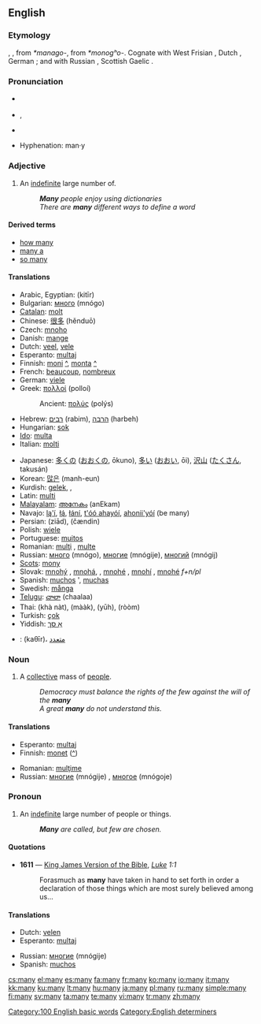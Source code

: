 ==English==
{{wikipedia}}
{{rank|even|say|well|125|many|work|too|every}}

===Etymology===
{{OE.}} {{term|manig|maniġ|lang=ang}}, {{term|monig|moniġ|lang=ang}}, from {{Ger.}} ''*manago-'', from {{IE.}} ''*monogʰo-''.  Cognate with West Frisian {{term|mannich|lang=fry}}, Dutch {{term|menig|lang=nl}}, German {{term|manch|lang=de}}; and with Russian {{term|многий|lang=ru}}, Scottish Gaelic {{term|minig|lang=gd}}.

===Pronunciation===
*{{a|UK}} {{IPA|/ˈmɛni/}}
*{{a|US}} {{IPA|/ˈmɛni/}}, {{SAMPA|/"mEni/}}
*{{audio|en-us-many.ogg|Audio (US)}}
*:{{rhymes|ɛni}}
*Hyphenation: man&middot;y

===Adjective===
{{en-adj|comparative=more|superlative=most}}

# An [[indefinite]] large number of.
#: '''''Many''' people enjoy using dictionaries''
#: ''There are '''many''' different ways to define a word''

====Derived terms====
*[[how many]]
*[[many a]]
*[[so many]]

====Translations====
{{trans-top|an indefinite large number of}}
*Arabic, Egyptian: {{ARchar|[[كتير]]}} (kitīr)
*Bulgarian: [[много]] (mnógo)
*[[Catalan]]: [[molt]]
*Chinese: [[很多]] (hěnduō)
*Czech: [[mnoho]]
*Danish: [[mange]]
*Dutch: [[veel]], [[vele]]
*Esperanto: [[multa]]j
*Finnish: [[moni]] [[:fi:moni|^]], [[monta]] [[:fi:monta|^]]
*French: [[beaucoup]], [[nombreux]]
*German: [[viele]]
*Greek: [[πολλοί]] {{m|p}} (polloí)
*:Ancient: [[πολύς]] (polýs)
*Hebrew: [[רבים]] (rabim), [[הרבה]] (harbeh)
*Hungarian: [[sok]]
*[[Ido]]: [[multa]]
*Italian: [[molti]]
{{trans-mid}}
*Japanese: [[多くの]] ([[おおくの]], ōkuno), [[多い]] ([[おおい]], ōi), [[沢山]] ([[たくさん]], takusán)
*Korean: [[많은]] (manh-eun)
*Kurdish: [[gelek]], {{KUchar|[[گه‌لێک]]}}, {{KUchar|[[زۆر]]}}
*Latin: [[multi]]
*[[Malayalam]]: [[അനേകം]] (anEkam)
*Navajo: [[lą'í]], [[łą́]], [[łání]], [[t'óó ahayóí]], [[ahonii'yóí]] (be many)
*Persian: {{FAchar|[[زیاد]]}} (ziād), {{FAchar|[[چندین|چَندین]]}} (čændin)
*Polish: [[wiele]]
*Portuguese: [[muitos]]
*Romanian: [[mulţi]] {{m|p}}, [[multe]] {{f|p}}
*Russian: [[много]] (mnógo), [[многие]] (mnógije), [[многий]] (mnógij)
*[[Scots]]: [[mony]]
*Slovak: [[mnohý]] {{m}}, [[mnohá]], {{f}}, [[mnohé]] {{n}}, [[mnohí]] {{m|p}}, [[mnohé]] ''f+n/pl''
*Spanish: [[muchos]] {{m|p}}', [[muchas]] {{f|p}}
*Swedish: [[många]]
*[[Telugu]]: [[చాలా]] (chaalaa)
*Thai: {{THchar|[[ขนัด]]}} (khà nàt), {{THchar|[[มาก]]}} (mààk), {{THchar|[[เยอะ]]}} (yūh), {{THchar|[[รุ่ม]]}} (ròòm)
*Turkish: [[çok]]
*Yiddish: [[אַ סך]]
{{trans-bottom}}

{{checktrans-top}}
*{{ttbc|Arabic}}: {{ARchar|[[كثير|كَثِيرٌ]]}} (kaθīr)، [[متعدد]]
{{trans-bot}}

===Noun===
{{en-noun|-}}

# A [[collective]] mass of [[people]].
#: ''Democracy must balance the rights of the few against the will of the '''many'''''
#: ''A great '''many''' do not understand this.''

====Translations====
{{trans-top|a collective mass of people}}
*Esperanto: [[multa]]j
*Finnish: [[monet]] ([[:fi:monet|^]])
{{trans-mid}}
*Romanian: [[mulţime]] {{f}}
*Russian: [[многие]] (mnógije) {{p}}, [[многое]] (mnógoje) {{n}}
{{trans-bottom}}

===Pronoun===
{{en-pron}}

# An [[indefinite]] large number of people or things.
#: '''''Many''' are called, but few are chosen.''

====Quotations====
*'''1611''' — [[w:King James Version of the Bible|King James Version of the Bible]], ''[[s:Bible (King James)/Luke|Luke]] 1:1''
*:Forasmuch as '''many''' have taken in hand to set forth in order a declaration of those things which are most surely believed among us...

====Translations====
{{trans-top|an indefinite large number of people or things}}
*Dutch: [[velen]]
*Esperanto: [[multa]]j
{{trans-mid}}
*Russian: [[многие]] (mnógije) {{p}}
*Spanish: [[muchos]] {{m|p}}
{{trans-bottom}}

[[Category:100 English basic words]]
[[Category:English determiners]]

[[cs:many]]
[[el:many]]
[[es:many]]
[[fa:many]]
[[fr:many]]
[[ko:many]]
[[io:many]]
[[it:many]]
[[kk:many]]
[[ku:many]]
[[lt:many]]
[[hu:many]]
[[ja:many]]
[[pl:many]]
[[ru:many]]
[[simple:many]]
[[fi:many]]
[[sv:many]]
[[ta:many]]
[[te:many]]
[[vi:many]]
[[tr:many]]
[[zh:many]]